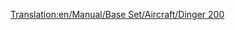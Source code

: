 [[Translation:en/Manual/Base Set/Aircraft/Dinger 200]]
{{hu/Navbox Légi járművek}}
{{hu/Repülőgépek|Name=Dinger 200
|Image=[[File:en/Dinger200.png|Dinger 200]]
|Cost=44.218 (88,436)
|Speed=947 km/h (592 MPH)
|Annual=6.875 (13,950)
|Designed=2013
|Lifespan=25
|Capacity=400 utas 80 csomag levél.
|Description=Fiktív és futurisztikus repülőgép, talán a Fokker ihlette. Komoly kapacitása van.
|Real-life=--
}}